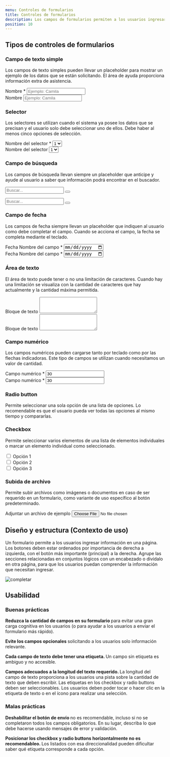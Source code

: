 ```yaml
---
menu: Controles de formularios
title: Controles de formularios
description: Los campos de formularios permiten a los usuarios ingresar entradas de texto. Se pueden mostrar varias opciones de campo para comunicar los requisitos de entrada o necesidades específicas. Estos comúnmente son campos de texto, selectores, botones de radio, casillas de verificación y selectores de fecha.
position: 10
---
```


## Tipos de controles de formularios

### Campo de texto simple

Los campos de texto simples pueden llevar un placeholder para mostrar un ejemplo de los datos que se están solicitando. El área de ayuda proporciona información extra de asistencia.

<div class="content-2">
  <div class="form-wrapper">
    <div class="form-group">
      <label for="name-input">Nombre *</label>
      <input type="text" class="form-control" id="name-input" name="name" placeholder="Ejemplo: Camila" />
    </div>
  </div>
  <div class="form-wrapper bg-light p-4">
    <div class="form-group">
      <label for="name-input">Nombre</label>
      <input type="text" class="form-control" id="name-input" name="name" placeholder="Ejemplo: Camila" />
    </div>
  </div>
</div>

### Selector

Los selectores se utilizan cuando el sistema ya posee los datos que se precisan y el usuario solo debe seleccionar uno de ellos. Debe haber al menos cinco opciones de selección.

<div class="content-2">
  <div class="form-wrapper">
    <div class="form-group">
      <label for="lista-de-seleccion">Nombre del selector *</label>
      <select class="custom-select" id="lista-de-seleccion">
        <option>1</option>
        <option>2</option>
        <option>3</option>
        <option>4</option>
        <option>5</option>
      </select>
    </div>
  </div>
  <div class="form-wrapper bg-light p-4">
    <div class="form-group">
      <label for="lista-de-seleccion">Nombre del selector</label>
      <select class="custom-select" id="lista-de-seleccion">
        <option>1</option>
        <option>2</option>
      </select>
    </div>
  </div>
</div>

### Campo de búsqueda

Los campos de búsqueda llevan siempre un placeholder que anticipe y ayude al usuario a saber que información podrá encontrar en el buscador.


<div class="content-2">
  <div class="form-wrapper mb-3">
    <form class="form-search">
      <div class="form-group">
        <input type="search" class="form-control input-search" id="name-input" name="name" placeholder="Buscar..." />
        <button class="reset" type="reset"></button>
      </div>
    </form>
  </div>
  <div class="form-wrapper bg-light p-4">
    <form class="form-search">
      <div class="form-group">
        <input type="search" class="form-control input-search" id="name-input" name="name" placeholder="Buscar..." />
        <button class="reset" type="reset"></button>
      </div>
    </form>
  </div>
</div>


### Campo de fecha

Los campos de fecha siempre llevan un placeholder que indiquen al usuario como debe completar el campo. Cuando se acciona el campo, la fecha se completa mediante el teclado.


<div class="content-2">
  <div class="form-wrapper">
    <div class="form-group">
      <label for="date-input">Fecha</label>
      <span id="date-help" class="form-text">
        Nombre del campo *
      </span>
      <input type="date" class="form-control" id="date-input" name="date" aria-describedby="date-help" />
    </div>
  </div>
  <div class="form-wrapper bg-light p-4">
    <div class="form-group">
      <label for="date-input">Fecha</label>
      <span id="date-help" class="form-text">
        Nombre del campo *
      </span>
      <input type="date" class="form-control" id="date-input" name="date" aria-describedby="date-help" />
    </div>
  </div>
</div>


### Área de texto

El área de texto puede tener o no una limitación de caracteres. Cuando hay una limitación se visualiza con la cantidad de caracteres que hay actualmente y la cantidad máxima permitida.


<div class="content-2">
  <div class="form-wrapper">
    <div class="form-group">
      <label for="text-area">Bloque de texto</label>
      <textarea class="form-control" id="text-area" rows="3"></textarea>
    </div>
  </div>
  <div class="form-wrapper bg-light p-4">
    <div class="form-group">
      <label for="text-area">Bloque de texto</label>
      <textarea class="form-control" id="text-area" rows="3"></textarea>
    </div>
  </div>
</div>

### Campo numérico

Los campos numéricos pueden cargarse tanto por teclado como por las flechas indicadoras. Este tipo de campos se utilizan cuando necesitamos un valor de cantidad.


<div class="content-2">
  <div class="form-wrapper">
    <div class="form-group">
      <label for="number-input">Campo numérico *</label>
      <input type="number" class="form-control" id="number-input" name="number" value="30" />
    </div>
  </div>
  <div class="form-wrapper bg-light p-4">
    <div class="form-group">
      <label for="number-input">Campo numérico *</label>
      <input type="number" class="form-control" id="number-input" name="number" value="30" />
    </div>
  </div>
</div>

### Radio button

Permite seleccionar una sola opción de una lista de opciones. Lo recomendable es que el usuario pueda ver todas las opciones al mismo tiempo y compararlas.



<div class="content-2">
  <div class="form-wrapper d-grid text-center">
    <RadioInput
      name="skills"
      options={[
        { value: "uno", label: "Opción 1" },
        { value: "dos", label: "Opción 2" },
        { value: "tres", label: "Opción 3" },
      ]}
    />
  </div>
</div>

### Checkbox

Permite seleccionar varios elementos de una lista de elementos individuales o marcar un elemento individual como seleccionado.

<div class="content-2">
  <div class="form-wrapper d-grid text-center">
    <div className="custom-control custom-checkbox">
      <input className="custom-control-input" type="checkbox" id="skills-one-input" name="skills" value="one" />
      <label className="custom-control-label" htmlFor="skills-one-input">
        Opción 1
      </label>
    </div>
    <div className="custom-control custom-checkbox">
      <input className="custom-control-input" type="checkbox" id="skills-two-input" name="skills" value="two" />
      <label className="custom-control-label" htmlFor="skills-two-input">
        Opción 2
      </label>
    </div>
    <div className="custom-control custom-checkbox">
      <input className="custom-control-input" type="checkbox" id="skills-three-input" name="skills" value="three" />
      <label className="custom-control-label" htmlFor="skills-three-input">
        Opción 3
      </label>
    </div>
  </div>
</div>

### Subida de archivo

Permite subir archivos como imágenes o documentos en caso de ser requerido en un formulario, como variante de uso específico al botón predeterminado.

<div class="content-2">
  <div class="form-wrapper d-grid">
    <div class="form-group">
      <label for="file-input">Adjuntar un archivo de ejemplo</label>
      <input type="file" class="form-control-file" id="file-input" />
    </div>
  </div>
</div>

## Diseño y estructura (Contexto de uso)

Un formulario permite a los usuarios ingresar información en una página. Los botones deben estar ordenados por importancia de derecha a izquierda, con el botón más importante (principal) a la derecha. Agrupe las secciones relacionadas en conjuntos lógicos con un encabezado o divídalo en otra página, para que los usuarios puedan comprender la información que necesitan ingresar.

![completar](/componentes/formulario/formulario.svg)

## Usabilidad

### Buenas prácticas

<div class="d-flex flex-row justify-content-start">
  <i class='bx bx-sm bxs-check-circle' style='color:#26874A'></i>
  <p class="pl-2">
    <strong>Reduzca la cantidad de campos en su formulario </strong> 
    para evitar una gran carga cognitiva en los usuarios (o para ayudar a los usuarios a enviar el formulario más rápido).
  </p>
</div>

<div class="d-flex flex-row justify-content-start">
  <i class='bx bx-sm bxs-check-circle' style='color:#26874A'></i>
  <p class="pl-2">
    <strong>Evite los campos opcionales </strong> 
    solicitando a los usuarios solo información relevante.
  </p>
</div>

<div class="d-flex flex-row justify-content-start">
  <i class='bx bx-sm bxs-check-circle' style='color:#26874A'></i>
  <p class="pl-2">
    <strong>Cada campo de texto debe tener una etiqueta. </strong> 
    Un campo sin etiqueta es ambiguo y no accesible.
  </p>
</div>

<div class="d-flex flex-row justify-content-start">
  <i class='bx bx-sm bxs-check-circle' style='color:#26874A'></i>
  <p class="pl-2">
    <strong>Campos adecuados a la longitud del texto requerido. </strong> 
    La longitud del campo de texto proporciona a los usuarios una pista sobre la cantidad de texto que deben escribir. Las etiquetas en los checkbox y radio buttons deben ser seleccionables. Los usuarios deben poder tocar o hacer clic en la etiqueta de texto o en el ícono para realizar una selección.
  </p>
</div>


### Malas prácticas

<div class="d-flex flex-row justify-content-start">
  <i class="bx bx-sm bxs-x-circle" style="color:#d02323"></i>
  <p class="pl-2">
    <strong>Deshabilitar el botón de envío </strong>
    no es recomendable, incluso si no se completaron todos los campos obligatorios. En su lugar, describa lo que debe hacerse usando mensajes de error y validación.
  </p>
</div>

<div class="d-flex flex-row justify-content-start">
  <i class="bx bx-sm bxs-x-circle" style="color:#d02323"></i>
  <p class="pl-2">
    <strong>Posicionar los checkbox y radio buttons horizontalmente no es recomendableo. </strong>
    Los listados con esa direccionalidad pueden dificultar saber qué etiqueta corresponde a cada opción.
  </p>
</div>
